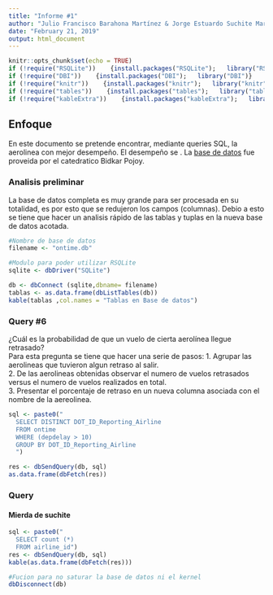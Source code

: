 ```yaml
---
title: "Informe #1"
author: "Julio Francisco Barahona Martínez & Jorge Estuardo Suchite Martínez   "
date: "February 21, 2019"
output: html_document
---
```


```r
knitr::opts_chunk$set(echo = TRUE)
if (!require("RSQLite"))    {install.packages("RSQLite");   library("RSQLite")}
if (!require("DBI"))    {install.packages("DBI");   library("DBI")}
if (!require("knitr"))    {install.packages("knitr");   library("knitr")}
if (!require("tables"))    {install.packages("tables");   library("tables")}
if (!require("kableExtra"))    {install.packages("kableExtra");   library("kableExtra")}
```
## Enfoque

En este documento se pretende encontrar,  mediante queries SQL, la aerolinea con mejor desempeño. El desempeño se . La [base de datos](https://www.transtats.bts.gov/DatabaseInfo.asp?DB_ID=120) fue proveida por el catedratico Bidkar Pojoy. 

### Analisis preliminar 

La base de datos completa es muy grande para ser procesada en su totalidad, es por esto que se redujeron los campos (columnas). Debio a esto se tiene que hacer un analisis rápido de las tablas y tuplas en la nueva base de datos acotada. 

```r
#Nombre de base de datos
filename <- "ontime.db"

#Modulo para poder utilizar RSQLite
sqlite <- dbDriver("SQLite")

db <- dbConnect (sqlite,dbname= filename)
tablas <- as.data.frame(dbListTables(db))
kable(tablas ,col.names = "Tablas en Base de datos") 
```

### Query #6
¿Cuál es la probabilidad de que un vuelo de cierta aerolínea llegue retrasado? <br /> Para esta pregunta se tiene que hacer una serie de pasos:
1. Agrupar las aerolineas que tuvieron algun retraso al salir.  <br />
2. De las aerolineas obtenidas observar el numero de vuelos retrasados versus el numero de vuelos realizados en total.  <br />
3. Presentar el porcentaje de retraso en un nueva columna asociada con el nombre de la aereolinea.  <br />
```r
sql <- paste0("
  SELECT DISTINCT DOT_ID_Reporting_Airline
  FROM ontime
  WHERE (depdelay > 10)
  GROUP BY DOT_ID_Reporting_Airline
  ")

res <- dbSendQuery(db, sql)
as.data.frame(dbFetch(res))
```

### Query 

#### Mierda de suchite
```r
sql <- paste0("
  SELECT count (*)
  FROM airline_id")
res <- dbSendQuery(db, sql)
kable(as.data.frame(dbFetch(res)))
```


```r
#Fucion para no saturar la base de datos ni el kernel
dbDisconnect(db)
```

